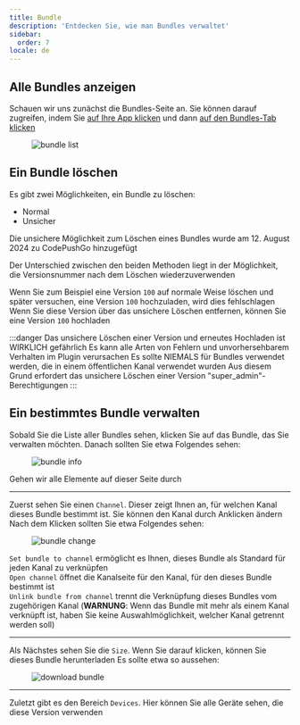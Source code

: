 ```yaml
---
title: Bundle
description: 'Entdecken Sie, wie man Bundles verwaltet'
sidebar:
  order: 7
locale: de
---
```


## Alle Bundles anzeigen

Schauen wir uns zunächst die Bundles-Seite an. Sie können darauf zugreifen, indem Sie [auf Ihre App klicken](/docs/webapp/main-page) und dann [auf den Bundles-Tab klicken](/docs/webapp/main-app-page)

<figure><img style="margin-left: auto; margin-right: auto" src="/bundles.webp" alt="bundle list" /><figcaption></figcaption></figure>

## Ein Bundle löschen

Es gibt zwei Möglichkeiten, ein Bundle zu löschen:

- Normal
- Unsicher

Die unsichere Möglichkeit zum Löschen eines Bundles wurde am 12. August 2024 zu CodePushGo hinzugefügt

Der Unterschied zwischen den beiden Methoden liegt in der Möglichkeit, die Versionsnummer nach dem Löschen wiederzuverwenden

Wenn Sie zum Beispiel eine Version `100` auf normale Weise löschen und später versuchen, eine Version `100` hochzuladen, wird dies fehlschlagen
Wenn Sie diese Version über das unsichere Löschen entfernen, können Sie eine Version `100` hochladen

:::danger
Das unsichere Löschen einer Version und erneutes Hochladen ist WIRKLICH gefährlich
Es kann alle Arten von Fehlern und unvorhersehbarem Verhalten im Plugin verursachen
Es sollte NIEMALS für Bundles verwendet werden, die in einem öffentlichen Kanal verwendet wurden
Aus diesem Grund erfordert das unsichere Löschen einer Version "super_admin"-Berechtigungen
:::

## Ein bestimmtes Bundle verwalten

Sobald Sie die Liste aller Bundles sehen, klicken Sie auf das Bundle, das Sie verwalten möchten. Danach sollten Sie etwa Folgendes sehen:

<figure><img style="margin-left: auto; margin-right: auto" src="/bundle-info.webp" alt="bundle info" /><figcaption></figcaption></figure>

Gehen wir alle Elemente auf dieser Seite durch

---

Zuerst sehen Sie einen `Channel`. Dieser zeigt Ihnen an, für welchen Kanal dieses Bundle bestimmt ist. Sie können den Kanal durch Anklicken ändern
Nach dem Klicken sollten Sie etwa Folgendes sehen:

<figure><img style="margin-left: auto; margin-right: auto" src="/bundle-change.webp" alt="bundle change" /><figcaption></figcaption></figure>

`Set bundle to channel` ermöglicht es Ihnen, dieses Bundle als Standard für jeden Kanal zu verknüpfen\
`Open channel` öffnet die Kanalseite für den Kanal, für den dieses Bundle bestimmt ist\
`Unlink bundle from channel` trennt die Verknüpfung dieses Bundles vom zugehörigen Kanal 
(**WARNUNG**: Wenn das Bundle mit mehr als einem Kanal verknüpft ist, haben Sie keine Auswahlmöglichkeit, welcher Kanal getrennt werden soll)

---

Als Nächstes sehen Sie die `Size`. Wenn Sie darauf klicken, können Sie dieses Bundle herunterladen
Es sollte etwa so aussehen:
<figure><img style="margin-left: auto; margin-right: auto" src="/download-bundle.webp" alt="download bundle" /><figcaption></figcaption></figure>

---

Zuletzt gibt es den Bereich `Devices`. Hier können Sie alle Geräte sehen, die diese Version verwenden